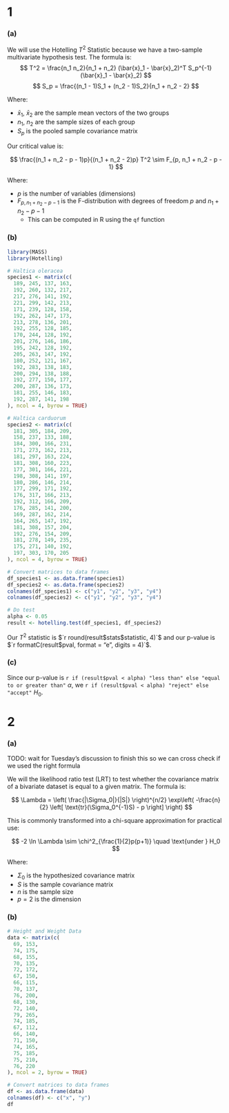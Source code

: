 # 1
### (a)
We will use the Hotelling $T^2$ Statistic because we have a two-sample multivariate hypothesis test. The formula is:
$$
T^2 = \frac{n_1 n_2}{n_1 + n_2} (\bar{x}_1 - \bar{x}_2)^T S_p^{-1} (\bar{x}_1 - \bar{x}_2)
$$
$$
S_p = \frac{(n_1 - 1)S_1 + (n_2 - 1)S_2}{n_1 + n_2 - 2}
$$

Where:

- $\bar{x}_1$, $\bar{x}_2$ are the sample mean vectors of the two groups
- $n_1$, $n_2$ are the sample sizes of each group
- $S_p$ is the pooled sample covariance matrix

Our critical value is:

$$
\frac{(n_1 + n_2 - p - 1)p}{(n_1 + n_2 - 2)p} T^2 \sim F_{p, n_1 + n_2 - p - 1}
$$

Where:

- $p$ is the number of variables (dimensions)
- $F_{p, n_1 + n_2 - p - 1}$ is the F-distribution with degrees of freedom $p$ and $n_1 + n_2 - p - 1$
  - This can be computed in R using the `qf` function

### (b)
```r
library(MASS)
library(Hotelling)
```

```r
# Haltica oleracea
species1 <- matrix(c(
  189, 245, 137, 163,
  192, 260, 132, 217,
  217, 276, 141, 192,
  221, 299, 142, 213,
  171, 239, 128, 158,
  192, 262, 147, 173,
  213, 278, 136, 201,
  192, 255, 128, 185,
  170, 244, 128, 192,
  201, 276, 146, 186,
  195, 242, 128, 192,
  205, 263, 147, 192,
  180, 252, 121, 167,
  192, 283, 138, 183,
  200, 294, 138, 188,
  192, 277, 150, 177,
  200, 287, 136, 173,
  181, 255, 146, 183,
  192, 287, 141, 198
), ncol = 4, byrow = TRUE)

# Haltica carduorum
species2 <- matrix(c(
  181, 305, 184, 209,
  158, 237, 133, 188,
  184, 300, 166, 231,
  171, 273, 162, 213,
  181, 297, 163, 224,
  181, 308, 160, 223,
  177, 301, 166, 221,
  198, 308, 141, 197,
  180, 286, 146, 214,
  177, 299, 171, 192,
  176, 317, 166, 213,
  192, 312, 166, 209,
  176, 285, 141, 200,
  169, 287, 162, 214,
  164, 265, 147, 192,
  181, 308, 157, 204,
  192, 276, 154, 209,
  181, 278, 149, 235,
  175, 271, 140, 192,
  197, 303, 170, 205
), ncol = 4, byrow = TRUE)

# Convert matrices to data frames
df_species1 <- as.data.frame(species1)
df_species2 <- as.data.frame(species2)
colnames(df_species1) <- c("y1", "y2", "y3", "y4")
colnames(df_species2) <- c("y1", "y2", "y3", "y4")

# Do test
alpha <- 0.05
result <- hotelling.test(df_species1, df_species2)
```

Our $T^2$ statistic is $`r round(result$stats$statistic, 4)`$ and our p-value is $`r formatC(result$pval, format = "e", digits = 4)`$.

### (c)
Since our p-value is `r if (result$pval < alpha) "less than" else "equal to or greater than"` $\alpha$, we `r if (result$pval < alpha) "reject" else "accept"` $H_0$.

# 2
### (a)
TODO: wait for Tuesday's discussion to finish this so we can cross check if we used the right formula

We will the likelihood ratio test (LRT) to test whether the covariance matrix of a bivariate dataset is equal to a given matrix. The formula is:

$$
\Lambda = \left( \frac{|\Sigma_0|}{|S|} \right)^{n/2} \exp\left( -\frac{n}{2} \left[ \text{tr}(\Sigma_0^{-1}S) - p \right] \right)
$$

This is commonly transformed into a chi-square approximation for practical use:

$$
-2 \ln \Lambda \sim \chi^2_{\frac{1}{2}p(p+1)} \quad \text{under } H_0
$$

Where:

- $\Sigma_0$ is the hypothesized covariance matrix
- $S$ is the sample covariance matrix
- $n$ is the sample size
- $p = 2$ is the dimension

### (b)
```r
# Height and Weight Data
data <- matrix(c(
  69, 153,
  74, 175,
  68, 155,
  70, 135,
  72, 172,
  67, 150,
  66, 115,
  70, 137,
  76, 200,
  68, 130,
  72, 140,
  79, 265,
  74, 185,
  67, 112,
  66, 140,
  71, 150,
  74, 165,
  75, 185,
  75, 210,
  76, 220
), ncol = 2, byrow = TRUE)

# Convert matrices to data frames
df <- as.data.frame(data)
colnames(df) <- c("x", "y")
df
```
